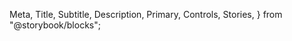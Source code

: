   Meta,
  Title,
  Subtitle,
  Description,
  Primary,
  Controls,
  Stories,
} from "@storybook/blocks";

<Meta isTemplate />

<Title />

<Stories />

## Inputs

The component accepts the following inputs (props):

<Controls />
